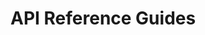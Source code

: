 # API Reference Guides



<div>
  <div className="grid grid-cols-1 desktop:grid-cols-2 gap-4 pt-6">
  <ApiCard
      url="/api/web5-js"
      name="Web5 JS SDK"
      description="A library to build decentralized apps at scale. It abstracts away much of the heavy-lifting and aims to make building Web5 apps as close to effortless as possible."
    />
    <ApiCard
      url="/docs/apis/ssi-service"
      name="SSI Service API"
      description="The Self Sovereign Identity Service facilitates all things relating to DIDs and Verifiable Credentials. "
    />
    <ApiCard
      url="https://tbd54566975.github.io/dwn-sdk-js/"
      name="DWN JS SDK"
      description="A decentralized data storage and message relay node, as defined in the DIF Decentralized Web Node specification. Users may have multiple Nodes that replicate their data between them."
    />
    <ApiCard
      url="https://pkg.go.dev/github.com/TBD54566975/ssi-sdk"
      name="SSI SDK"
      description="Provides flexible functionality based on a set of standards-based primitives for building decentralized identity applications in a modular manner: with limited dependencies between components."
    />
  </div>
</div>
